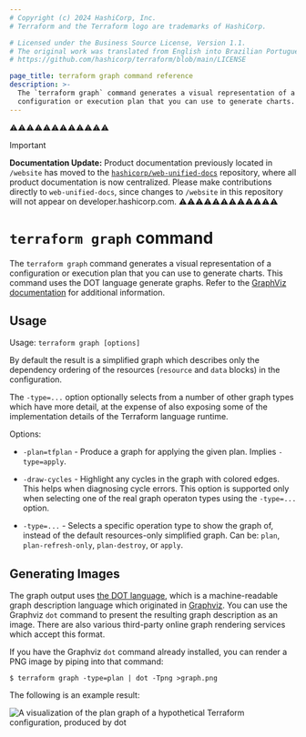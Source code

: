```yaml
---
# Copyright (c) 2024 HashiCorp, Inc.
# Terraform and the Terraform logo are trademarks of HashiCorp.

# Licensed under the Business Source License, Version 1.1.
# The original work was translated from English into Brazilian Portuguese.
# https://github.com/hashicorp/terraform/blob/main/LICENSE

page_title: terraform graph command reference
description: >-
  The `terraform graph` command generates a visual representation of a
  configuration or execution plan that you can use to generate charts.
---
```


⚠️⚠️⚠️⚠️⚠️⚠️⚠️⚠️⚠️⚠️⚠️⚠️
> [!IMPORTANT]
> **Documentation Update:** Product documentation previously located in `/website` has moved to the [`hashicorp/web-unified-docs`](https://github.com/hashicorp/web-unified-docs) repository, where all product documentation is now centralized. Please make contributions directly to `web-unified-docs`, since changes to `/website` in this repository will not appear on developer.hashicorp.com.
⚠️⚠️⚠️⚠️⚠️⚠️⚠️⚠️⚠️⚠️⚠️⚠️


# `terraform graph` command

The `terraform graph` command generates a visual representation of a configuration or execution plan that you can use to generate charts. This command uses the DOT language generate graphs. Refer to the [GraphViz documentation](https://graphviz.org/doc/info/lang.html) for additional information.

## Usage

Usage: `terraform graph [options]`

By default the result is a simplified graph which describes only the dependency
ordering of the resources (`resource` and `data` blocks) in the configuration.

The `-type=...` option optionally selects from a number of other graph types
which have more detail, at the expense of also exposing some of the
implementation details of the Terraform language runtime.

Options:

* `-plan=tfplan` - Produce a graph for applying the given plan. Implies `-type=apply`.

* `-draw-cycles` - Highlight any cycles in the graph with colored edges.
  This helps when diagnosing cycle errors. This option is supported only when
  selecting one of the real graph operaton types using the `-type=...`
  option.

* `-type=...` - Selects a specific operation type to show the graph of, instead
  of the default resources-only simplified graph.
  Can be: `plan`, `plan-refresh-only`, `plan-destroy`, or `apply`.

## Generating Images

The graph output uses
[the DOT language](https://en.wikipedia.org/wiki/DOT_(graph_description_language)),
which is a machine-readable graph description language which originated in
[Graphviz](https://graphviz.org/). You can use the Graphviz `dot` command
to present the resulting graph description as an image. There are also various
third-party online graph rendering services which accept this format.

If you have the Graphviz `dot` command already installed, you can render
a PNG image by piping into that command:

```shellsession
$ terraform graph -type=plan | dot -Tpng >graph.png
```

The following is an example result:

![A visualization of the plan graph of a hypothetical Terraform configuration, produced by dot](/img/docs/graph-example.png)
